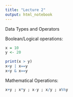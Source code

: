 ```yaml
---
title: "Lecture 2"
output: html_notebook
---
```


Data Types and Operators

Boolean/Logical operations:
```r
x = 10
y <- 20

print(x > y)
x<y | x==y
x<y & x==y
```
Mathematical Operations:
```r
x+y ; x*y ; x-y ; x/y ; x%%y
```
